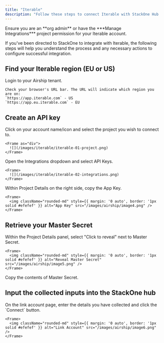 ```yaml
---
title: "Iterable"
description: "Follow these steps to connect Iterable with StackOne Hub successfully."
---
```



<Warning>
  Ensure you are an **org admin** or have the ***Manage Integrations*** project permission for your Iterable account.
</Warning>

If you've been directed to StackOne to integrate with Iterable, the following steps will help you understand the process and any necessary actions to configure successful integration.

## Find your Iterable region (EU or US)

<Steps>
  <Step title="Login to Iterable">
    Login to your Airship tenant.

    Check your browser's URL bar. The URL will indicate which region you are on:
    `https://app.iterable.com` - US
    `https://app.eu.iterable.com` - EU
  </Step>
</Steps>

## Create an API key

<Steps>
  <Step title="Select Project">
    Click on your account name/icon and select the project you wish to connect to.

    <Frame as="div">
      ![](/images/iterable/iterable-01-project.png)
    </Frame>


  </Step>

  <Step title="Select API Keys">
    Open the Integrations dropdown and select API Keys.

    <Frame>
      ![](/images/iterable/iterable-02-integrations.png)
    </Frame>
  </Step>

  <Step title="Copy App Key">
    Within Project Details on the right side, copy the App Key.

    <Frame>
      <img className="rounded-md" style={{ margin: '0 auto', border: '1px solid #efefef' }} alt="App Key" src="/images/airship/image4.png" />
    </Frame>
  </Step>
</Steps>

## Retrieve your Master Secret

<Steps>
  <Step title="Reveal Master Secret">
    Within the Project Details panel, select "Click to reveal" next to Master Secret.

    <Frame>
      <img className="rounded-md" style={{ margin: '0 auto', border: '1px solid #efefef' }} alt="Reveal Master Secret" src="/images/airship/image5.png" />
    </Frame>
  </Step>

  <Step title="Copy Master Secret">
    Copy the contents of Master Secret.
  </Step>
</Steps>

## Input the collected inputs into the StackOne hub

<Steps>
  <Step title="Enter the Details">
    On the link account page, enter the details you have collected and click the `Connect` button.

    <Frame>
      <img className="rounded-md" style={{ margin: '0 auto', border: '1px solid #efefef' }} alt="Link Account" src="/images/airship/image6.png" />
    </Frame>
  </Step>
</Steps>

<IntegrationFooter />